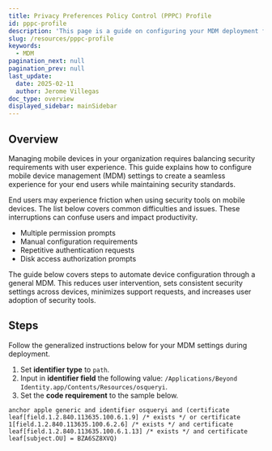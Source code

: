 ```yaml
---
title: Privacy Preferences Policy Control (PPPC) Profile
id: pppc-profile
description: 'This page is a guide on configuring your MDM deployment for Beyond Identity for created profiles.'
slug: /resources/pppc-profile
keywords:
  - MDM
pagination_next: null
pagination_prev: null
last_update:
  date: 2025-02-11
  author: Jerome Villegas
doc_type: overview
displayed_sidebar: mainSidebar
---
```


## Overview

Managing mobile devices in your organization requires balancing security requirements with user experience. This guide explains how to configure mobile device management (MDM) settings to create a seamless experience for your end users while maintaining security standards.

End users may experience friction when using security tools on mobile devices. The list below covers common difficulties and issues. These interruptions can confuse users and impact productivity.

- Multiple permission prompts
- Manual configuration requirements
- Repetitive authentication requests
- Disk access authorization prompts

The guide below covers steps to automate device configuration through a general MDM. This reduces user intervention, sets consistent security settings across devices, minimizes support requests, and increases user adoption of security tools.

## Steps

Follow the generalized instructions below for your MDM settings during deployment.

1. Set **identifier type** to `path`.
2. Input in **identifier field** the following value: `/Applications/Beyond Identity.app/Contents/Resources/osqueryi`.
3. Set the **code requirement** to the sample below.
```
anchor apple generic and identifier osqueryi and (certificate leaf[field.1.2.840.113635.100.6.1.9] /* exists */ or certificate 1[field.1.2.840.113635.100.6.2.6] /* exists */ and certificate leaf[field.1.2.840.113635.100.6.1.13] /* exists */ and certificate leaf[subject.OU] = BZA6SZ8XVQ)
```
